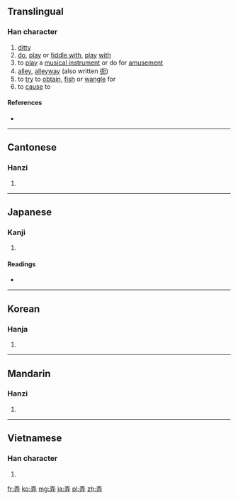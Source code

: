 {{also|弄}}
==Translingual==

===Han character===
{{Han char|rn=55|rad=廾|as=04|sn=7|four=1044<sub>1</sub>|canj=一土廿 (MGT)}}

# [[ditty]]
# [[do]], [[play]] or [[fiddle with]], [[play]] [[with]]
# to [[play]] a [[musical instrument]] or do for [[amusement]]
# [[alley]], [[alleyway]] (also written [[衖]])
# to [[try]] to [[obtain]], [[fish]] or [[wangle]] for
# to [[cause]] to

====References====
* {{Han ref|kx=0353.170|dkj=09596|dj=0669.010|hdz=10515.010|uh=5F04|ud=24324|bh=A7CB|bd=42955}}

----

==Cantonese==

===Hanzi===
{{yue-hanzi|jyut=|y=lung6}}

# {{defn|lang=yue|sort=廾04}}

----

==Japanese==

===Kanji===
{{ja-kanji|grade=c|rs=廾04}}

# {{defn|lang=ja|sort=廾04}}

====Readings====
* {{ja-readings|on=[[ろう]] (rō)|kun=[[もてあそぶ]] (moteasobu), [[たわむれる]] (tawamureru), [[いじる]] (ijiru), [[いじくる]] (ijikuru), [[いらう]] (irau), [[いろう]] (irou), [[まさぐる]] (masaguru)}}

----

==Korean==

===Hanja===
{{ko-hanja|hangeul=[[롱]]>[[농]]|eumhun=|rv=rong>nong|mr=rong>nong|y=long>nong}}

# {{defn|lang=ko|sort=廾04}}

----

==Mandarin==

===Hanzi===
{{cmn-hanzi|pin=[[nòng]] ([[nong4]])|wg=nung<sup>4</sup>}}

# {{defn|lang=cmn|sort=廾04}}

----

==Vietnamese==

===Han character===
{{vi-hantu|[[lộng]], [[lóng]], [[lồng]], [[luồng]], [[lòng]], [[lụng]], [[trổng]]|rs=廾04}}

# {{defn|lang=vi|sort=廾04}}

[[fr:弄]]
[[ko:弄]]
[[mg:弄]]
[[ja:弄]]
[[pl:弄]]
[[zh:弄]]
